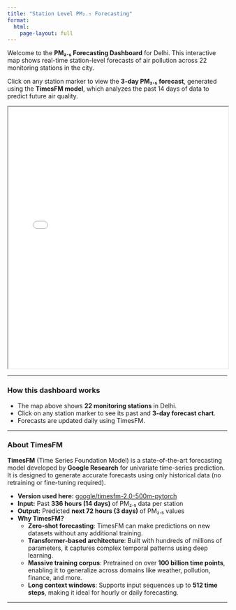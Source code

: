 ```yaml
---
title: "Station Level PM₂.₅ Forecasting"
format:
  html:
    page-layout: full
---
```


Welcome to the **PM₂.₅ Forecasting Dashboard** for Delhi. This interactive map shows real-time station-level forecasts of air pollution across 22 monitoring stations in the city.

Click on any station marker to view the **3-day PM₂.₅ forecast**, generated using the **TimesFM model**, which analyzes the past 14 days of data to predict future air quality.

<iframe src="delhi_light_map.html" width="100%" height="600px"></iframe>

---

### How this dashboard works

- The map above shows **22 monitoring stations** in Delhi.  
- Click on any station marker to see its past and **3-day forecast chart**.  
- Forecasts are updated daily using TimesFM.  

---

### About TimesFM

**TimesFM** (Time Series Foundation Model) is a state-of-the-art forecasting model developed by **Google Research** for univariate time-series prediction. It is designed to generate accurate forecasts using only historical data (no retraining or fine-tuning required).

- **Version used here:** [google/timesfm-2.0-500m-pytorch](https://huggingface.co/google/timesfm-2.0-500m-pytorch)  
- **Input:** Past **336 hours (14 days)** of PM₂.₅ data per station  
- **Output:** Predicted **next 72 hours (3 days)** of PM₂.₅ values  
- **Why TimesFM?**  
  - **Zero-shot forecasting**: TimesFM can make predictions on new datasets without any additional training.
  - **Transformer-based architecture**: Built with hundreds of millions of parameters, it captures complex temporal patterns using deep learning.
  - **Massive training corpus**: Pretrained on over **100 billion time points**, enabling it to generalize across domains like weather, pollution, finance, and more.
  - **Long context windows**: Supports input sequences up to **512 time steps**, making it ideal for hourly or daily forecasting.

---